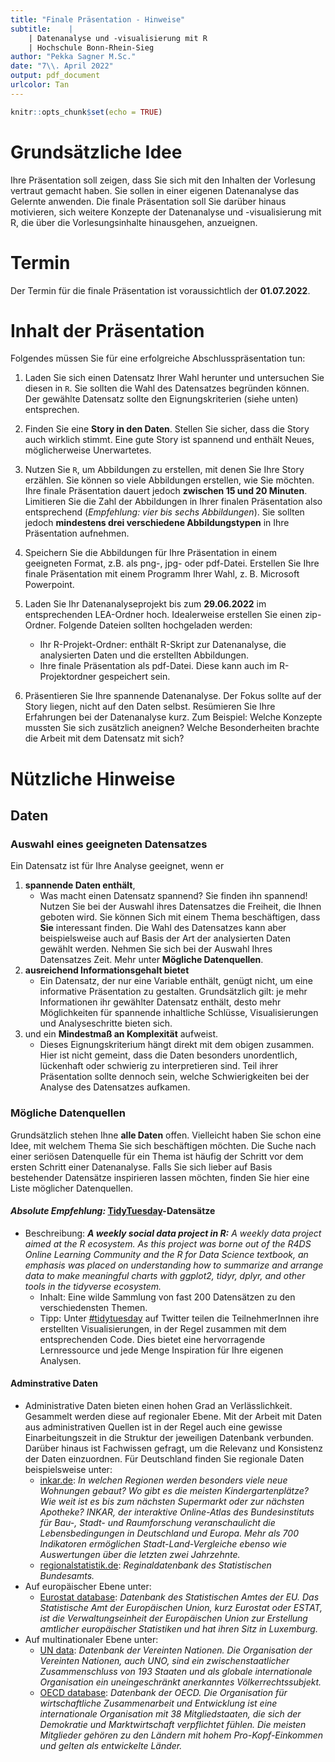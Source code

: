 ```yaml
---
title: "Finale Präsentation - Hinweise"
subtitle:    |
    | Datenanalyse und -visualisierung mit R
    | Hochschule Bonn-Rhein-Sieg
author: "Pekka Sagner M.Sc."
date: "7\\. April 2022"
output: pdf_document
urlcolor: Tan
---
```


```r
knitr::opts_chunk$set(echo = TRUE)
```

# Grundsätzliche Idee
 
Ihre Präsentation soll zeigen, dass Sie sich mit den Inhalten der Vorlesung vertraut gemacht haben. Sie sollen in einer eigenen Datenanalyse das Gelernte anwenden. Die finale Präsentation soll Sie darüber hinaus motivieren, sich weitere Konzepte der Datenanalyse und -visualisierung mit R, die über die Vorlesungsinhalte hinausgehen, anzueignen.

# Termin

Der Termin für die finale Präsentation ist voraussichtlich der **01.07.2022**.

# Inhalt der Präsentation

Folgendes müssen Sie für eine erfolgreiche Abschlusspräsentation tun:

1. Laden Sie sich einen Datensatz Ihrer Wahl herunter und untersuchen Sie diesen in `R`. Sie sollten die Wahl des Datensatzes begründen können. Der gewählte Datensatz sollte den Eignungskriterien (siehe unten) entsprechen. 

1. Finden Sie eine **Story in den Daten**. Stellen Sie sicher, dass die Story auch wirklich stimmt. Eine gute Story ist spannend und enthält Neues, möglicherweise Unerwartetes.

1. Nutzen Sie `R`, um Abbildungen zu erstellen, mit denen Sie Ihre Story erzählen. Sie können so viele Abbildungen erstellen, wie Sie möchten. Ihre finale Präsentation dauert jedoch **zwischen 15 und 20 Minuten**. Limitieren Sie die Zahl der Abbildungen in Ihrer finalen Präsentation also entsprechend (*Empfehlung: vier bis sechs Abbildungen*). Sie sollten jedoch **mindestens drei verschiedene Abbildungstypen** in Ihre Präsentation aufnehmen.

1. Speichern Sie die Abbildungen für Ihre Präsentation in einem geeigneten Format, z.B. als png-, jpg- oder pdf-Datei. Erstellen Sie Ihre finale Präsentation mit einem Programm Ihrer Wahl, z. B. Microsoft Powerpoint. 

1. Laden Sie Ihr Datenanalyseprojekt bis zum **29.06.2022** im entsprechenden LEA-Ordner hoch. Idealerweise erstellen Sie einen zip-Ordner. Folgende Dateien sollten hochgeladen werden:
    + Ihr R-Projekt-Ordner: enthält R-Skript zur Datenanalyse, die analysierten Daten und die erstellten Abbildungen.
    + Ihre finale Präsentation als pdf-Datei. Diese kann auch im R-Projektordner gespeichert sein.

1. Präsentieren Sie Ihre spannende Datenanalyse. Der Fokus sollte auf der Story liegen, nicht auf den Daten selbst. Resümieren Sie Ihre Erfahrungen bei der Datenanalyse kurz. Zum Beispiel: Welche Konzepte mussten Sie sich zusätzlich aneignen? Welche Besonderheiten brachte die Arbeit mit dem Datensatz mit sich?


# Nützliche Hinweise

## Daten

### Auswahl eines geeigneten Datensatzes

Ein Datensatz ist für Ihre Analyse geeignet, wenn er 

1) **spannende Daten enthält**, 
    + Was macht einen Datensatz spannend? Sie finden ihn spannend! Nutzen Sie bei der Auswahl ihres Datensatzes die Freiheit, die Ihnen geboten wird. Sie können Sich mit einem Thema beschäftigen, dass **Sie** interessant finden. Die Wahl des Datensatzes kann aber beispielsweise auch auf Basis der Art der analysierten Daten gewählt werden. Nehmen Sie sich bei der Auswahl Ihres Datensatzes Zeit. Mehr unter **Mögliche Datenquellen**.
2) **ausreichend Informationsgehalt bietet**
    + Ein Datensatz, der nur eine Variable enthält, genügt nicht, um eine informative Präsentation zu gestalten. Grundsätzlich gilt: je mehr Informationen ihr gewählter Datensatz enthält, desto mehr Möglichkeiten für spannende inhaltliche Schlüsse, Visualisierungen und Analyseschritte bieten sich.
3) und ein **Mindestmaß an Komplexität** aufweist.
    + Dieses Eignungskriterium hängt direkt mit dem obigen zusammen. Hier ist nicht gemeint, dass die Daten besonders unordentlich, lückenhaft oder schwierig zu interpretieren sind. Teil ihrer Präsentation sollte dennoch sein, welche Schwierigkeiten bei der Analyse des Datensatzes aufkamen. 

### Mögliche Datenquellen

Grundsätzlich stehen Ihne **alle Daten** offen. Vielleicht haben Sie schon eine Idee, mit welchem Thema Sie sich beschäftigen möchten. Die Suche nach einer seriösen Datenquelle für ein Thema ist häufig der Schritt vor dem ersten Schritt einer Datenanalyse. Falls Sie sich lieber auf Basis bestehender Datensätze inspirieren lassen möchten, finden Sie hier eine Liste möglicher Datenquellen.

#### ***Absolute Empfehlung:*** [TidyTuesday](https://github.com/rfordatascience/tidytuesday)-Datensätze
+ Beschreibung: ***A weekly social data project in R:**
A weekly data project aimed at the R ecosystem. As this project was borne out of the R4DS Online Learning Community and the R for Data Science textbook, an emphasis was placed on understanding how to summarize and arrange data to make meaningful charts with ggplot2, tidyr, dplyr, and other tools in the tidyverse ecosystem.*
    + Inhalt: Eine wilde Sammlung von fast 200 Datensätzen zu den verschiedensten Themen. 
    + Tipp: Unter [#tidytuesday](https://twitter.com/search?q=%23tidytuesday&src=typed_query) auf Twitter teilen die TeilnehmerInnen ihre erstellten Visualisierungen, in der Regel zusammen mit dem entsprechenden Code. Dies bietet eine hervorragende Lernressource und jede Menge Inspiration für Ihre eigenen Analysen.
   
#### Adminstrative Daten

+ Administrative Daten bieten einen hohen Grad an Verlässlichkeit. Gesammelt werden diese auf regionaler Ebene. Mit der Arbeit mit Daten aus administrativen Quellen ist in der Regel auch eine gewisse Einarbeitungszeit in die Struktur der jeweiligen Datenbank verbunden. Darüber hinaus ist Fachwissen gefragt, um die Relevanz und Konsistenz der Daten einzuordnen. Für Deutschland finden Sie regionale Daten beispielsweise unter: 
    + [inkar.de](https://www.inkar.de/): *In welchen Regionen werden besonders viele neue Wohnungen gebaut? Wo gibt es die meisten Kindergartenplätze? Wie weit ist es bis zum nächsten Supermarkt oder zur nächsten Apotheke? INKAR, der interaktive Online-Atlas des Bundesinstituts für Bau-, Stadt- und Raumforschung veranschaulicht die Lebensbedingungen in Deutschland und Europa. Mehr als 700 Indikatoren ermöglichen Stadt-Land-Vergleiche ebenso wie Auswertungen über die letzten zwei Jahrzehnte.*
    + [regionalstatistik.de](https://www.regionalstatistik.de/genesis/online): *Reginaldatenbank des Statistischen Bundesamts.*
+ Auf europäischer Ebene unter:    
    + [Eurostat database](https://ec.europa.eu/eurostat/de/data/database): *Datenbank des Statistischen Amtes der EU. Das Statistische Amt der Europäischen Union, kurz Eurostat oder ESTAT, ist die Verwaltungseinheit der Europäischen Union zur Erstellung amtlicher europäischer Statistiken und hat ihren Sitz in Luxemburg.*
+ Auf multinationaler Ebene unter:
    + [UN data](https://data.un.org/): *Datenbank der Vereinten Nationen. Die Organisation der Vereinten Nationen, auch UNO, sind ein zwischenstaatlicher Zusammenschluss von 193 Staaten und als globale internationale Organisation ein uneingeschränkt anerkanntes Völkerrechtssubjekt.*
    + [OECD database](https://data.oecd.org/): *Datenbank der OECD. Die Organisation für wirtschaftliche Zusammenarbeit und Entwicklung ist eine internationale Organisation mit 38 Mitgliedstaaten, die sich der Demokratie und Marktwirtschaft verpflichtet fühlen. Die meisten Mitglieder gehören zu den Ländern mit hohem Pro-Kopf-Einkommen und gelten als entwickelte Länder.*
    


